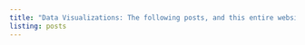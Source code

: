 ```yaml
---
title: "Data Visualizations: The following posts, and this entire website, were made using RStudio in a variety of the Statistics and Data Science courses I have taken at Macalester."
listing: posts
---
```


